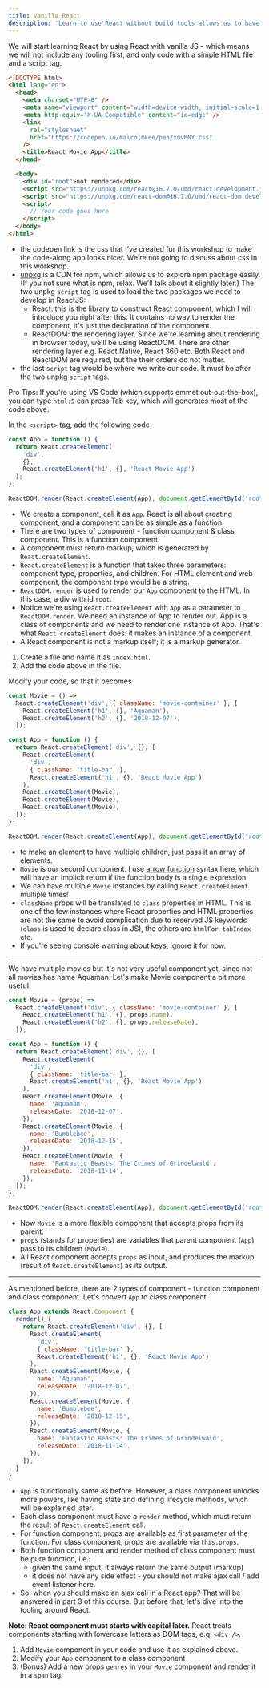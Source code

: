 ```yaml
---
title: Vanilla React
description: 'Learn to use React without build tools allows us to have better understandings of React API.'
---
```



We will start learning React by using React with vanilla JS - which means we will not include any tooling first, and only code with a simple HTML file and a script tag.

```html
<!DOCTYPE html>
<html lang="en">
  <head>
    <meta charset="UTF-8" />
    <meta name="viewport" content="width=device-width, initial-scale=1.0" />
    <meta http-equiv="X-UA-Compatible" content="ie=edge" />
    <link
      rel="stylesheet"
      href="https://codepen.io/malcolmkee/pen/xmvMNY.css"
    />
    <title>React Movie App</title>
  </head>

  <body>
    <div id="root">not rendered</div>
    <script src="https://unpkg.com/react@16.7.0/umd/react.development.js"></script>
    <script src="https://unpkg.com/react-dom@16.7.0/umd/react-dom.development.js"></script>
    <script>
      // Your code goes here
    </script>
  </body>
</html>
```

- the codepen link is the css that I've created for this workshop to make the code-along app looks nicer. We're not going to discuss about css in this workshop.
- [unpkg] is a CDN for npm, which allows us to explore npm package easily. (If you not sure what is npm, relax. We'll talk about it slightly later.) The two unpkg `script` tag is used to load the two packages we need to develop in ReactJS:
  - React: this is the library to construct React component, which I will introduce you right after this. It contains no way to render the component, it's just the declaration of the component.
  - ReactDOM: the rendering layer. Since we're learning about rendering in browser today, we'll be using ReactDOM. There are other rendering layer e.g. React Native, React 360 etc. Both React and ReactDOM are required, but the their orders do not matter.
- the last `script` tag would be where we write our code. It must be after the two unpkg `script` tags.

<aside>

Pro Tips: If you're using VS Code (which supports emmet out-out-the-box), you can type `html:5` can press Tab key, which will generates most of the code above.

</aside>

In the `<script>` tag, add the following code

```javascript
const App = function () {
  return React.createElement(
    'div',
    {},
    React.createElement('h1', {}, 'React Movie App')
  );
};

ReactDOM.render(React.createElement(App), document.getElementById('root'));
```

- We create a component, call it as `App`. React is all about creating component, and a component can be as simple as a function.
- There are two types of component - function component & class component. This is a function component.
- A component must return markup, which is generated by `React.createElement`.
- `React.createElement` is a function that takes three parameters: component type, properties, and children. For HTML element and web component, the component type would be a string.
- `ReactDOM.render` is used to render our `App` component to the HTML. In this case, a div with id `root`.
- Notice we're using `React.createElement` with `App` as a parameter to `ReactDOM.render`. We need an instance of App to render out. App is a class of components and we need to render one instance of App. That's what `React.createElement` does: it makes an instance of a component.
- A React component is not a markup itself; it is a markup generator.

<Exercise title="Exercise">

1. Create a file and name it as `index.html`.
1. Add the code above in the file.

</Exercise>

Modify your code, so that it becomes

```javascript
const Movie = () =>
  React.createElement('div', { className: 'movie-container' }, [
    React.createElement('h1', {}, 'Aquaman'),
    React.createElement('h2', {}, '2018-12-07'),
  ]);

const App = function () {
  return React.createElement('div', {}, [
    React.createElement(
      'div',
      { className: 'title-bar' },
      React.createElement('h1', {}, 'React Movie App')
    ),
    React.createElement(Movie),
    React.createElement(Movie),
    React.createElement(Movie),
  ]);
};

ReactDOM.render(React.createElement(App), document.getElementById('root'));
```

- to make an element to have multiple children, just pass it an array of elements.
- `Movie` is our second component. I use [arrow function][arrow-function] syntax here, which will have an implicit return if the function body is a single expression
- We can have multiple `Movie` instances by calling `React.createElement` multiple times!
- `className` props will be translated to `class` properties in HTML. This is one of the few instances where React properties and HTML properties are not the same to avoid complication due to reserved JS keywords (`class` is used to declare class in JS), the others are `htmlFor`, `tabIndex` etc.
- If you're seeing console warning about keys, ignore it for now.

<hr />

We have multiple movies but it's not very useful component yet, since not all movies has name Aquaman. Let's make Movie component a bit more useful.

```javascript
const Movie = (props) =>
  React.createElement('div', { className: 'movie-container' }, [
    React.createElement('h1', {}, props.name),
    React.createElement('h2', {}, props.releaseDate),
  ]);

const App = function () {
  return React.createElement('div', {}, [
    React.createElement(
      'div',
      { className: 'title-bar' },
      React.createElement('h1', {}, 'React Movie App')
    ),
    React.createElement(Movie, {
      name: 'Aquaman',
      releaseDate: '2018-12-07',
    }),
    React.createElement(Movie, {
      name: 'Bumblebee',
      releaseDate: '2018-12-15',
    }),
    React.createElement(Movie, {
      name: 'Fantastic Beasts: The Crimes of Grindelwald',
      releaseDate: '2018-11-14',
    }),
  ]);
};

ReactDOM.render(React.createElement(App), document.getElementById('root'));
```

- Now `Movie` is a more flexible component that accepts props from its parent.
- `props` (stands for properties) are variables that parent component (`App`) pass to its children (`Movie`).
- All React component accepts `props` as input, and produces the markup (result of `React.createElement`) as its output.

<hr />

As mentioned before, there are 2 types of component - function component and class component. Let's convert `App` to class component.

```javascript
class App extends React.Component {
  render() {
    return React.createElement('div', {}, [
      React.createElement(
        'div',
        { className: 'title-bar' },
        React.createElement('h1', {}, 'React Movie App')
      ),
      React.createElement(Movie, {
        name: 'Aquaman',
        releaseDate: '2018-12-07',
      }),
      React.createElement(Movie, {
        name: 'Bumblebee',
        releaseDate: '2018-12-15',
      }),
      React.createElement(Movie, {
        name: 'Fantastic Beasts: The Crimes of Grindelwald',
        releaseDate: '2018-11-14',
      }),
    ]);
  }
}
```

- `App` is functionally same as before. However, a class component unlocks more powers, like having state and defining lifecycle methods, which will be explained later.
- Each class component must have a `render` method, which must return the result of `React.createElement` call.
- For function component, props are available as first parameter of the function. For class component, props are available via `this.props`.
- Both function component and render method of class component must be pure function, i.e.:
  - given the same input, it always return the same output (markup)
  - it does not have any side effect - you should not make ajax call / add event listener here.
- So, when you should make an ajax call in a React app? That will be answered in part 3 of this course. But before that, let's dive into the tooling around React.

<aside>

**Note: React component must starts with capital later.** React treats components starting with lowercase letters as DOM tags, e.g. `<div />`.

</aside>

<Exercise title="Exercise">

1. Add `Movie` component in your code and use it as explained above.
1. Modify your `App` component to a class component
1. (Bonus) Add a new props `genres` in your `Movie` component and render it in a `span` tag.

</Exercise>

[unpkg]: https://unpkg.com/
[arrow-function]: https://developer.mozilla.org/en-US/docs/Web/JavaScript/Reference/Functions/Arrow_functions
